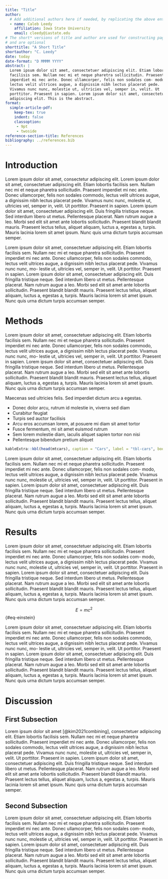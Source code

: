 ```yaml
---
title: "Title"
author:
  # Add additional authors here if needed, by replicating the above entries.
  - name: Caleb Leedy
    affiliation: Iowa State University
    email: cleedy@iastate.edu
# The short* versions of title and author are used for constructing page headers
# and are optional
shorttitle: "A Short Title"
shortauthor: "C. Leedy"
date: today
date-format: "D MMMM YYYY"
abstract: |
  Lorem ipsum dolor sit amet, consectetuer adipiscing elit. Etiam lobortis 
  facilisis sem. Nullam nec mi et neque pharetra sollicitudin. Praesent 
  imperdiet mi nec ante. Donec ullamcorper, felis non sodales com- modo, 
  lectus velit ultrices augue, a dignissim nibh lectus placerat pede. 
  Vivamus nunc nunc, molestie ut, ultricies vel, semper in, velit. Ut 
  porttitor. Praesent in sapien. Lorem ipsum dolor sit amet, consectetuer 
  adipiscing elit. This is the abstract.
format:
  simple-article-pdf:
    keep-tex: true
    indent: false
    classoption: 
     - 9pt
     - twoside
reference-section-title: References
bibliography: ../references.bib
---
```


# Introduction {#sec-intro}

Lorem ipsum dolor sit amet, consectetur adipiscing elit. Lorem ipsum dolor sit
amet, consectetuer adipiscing elit. Etiam lobortis facilisis sem. Nullam nec mi
et neque pharetra sollicitudin. Praesent imperdiet mi nec ante. Donec
ullamcorper, felis non sodales commodo, lectus velit ultrices augue, a
dignissim nibh lectus placerat pede. Vivamus nunc nunc, molestie ut, ultricies
vel, semper in, velit. Ut porttitor. Praesent in sapien. Lorem ipsum dolor sit
amet, consectetuer adipiscing elit. Duis fringilla tristique neque. Sed
interdum libero ut metus. Pellentesque placerat. Nam rutrum augue a leo. Morbi
sed elit sit amet ante lobortis sollicitudin. Praesent blandit blandit mauris.
Praesent lectus tellus, aliquet aliquam, luctus a, egestas a, turpis. Mauris
lacinia lorem sit amet ipsum. Nunc quis urna dictum turpis accumsan semper.

Lorem ipsum dolor sit amet, consectetuer adipiscing elit. Etiam lobortis
facilisis sem. Nullam nec mi et neque pharetra sollicitudin. Praesent imperdiet
mi nec ante. Donec ullamcorper, felis non sodales commodo, lectus velit
ultrices augue, a dignissim nibh lectus placerat pede. Vivamus nunc nunc, mo-
lestie ut, ultricies vel, semper in, velit. Ut porttitor. Praesent in sapien.
Lorem ipsum dolor sit amet, consectetuer adipiscing elit. Duis fringilla
tristique neque. Sed interdum libero ut metus. Pellentesque placerat. Nam
rutrum augue a leo. Morbi sed elit sit amet ante lobortis sollicitudin.
Praesent blandit blandit mauris. Praesent lectus tellus, aliquet aliquam,
luctus a, egestas a, turpis. Mauris lacinia lorem sit amet ipsum. Nunc quis
urna dictum turpis accumsan semper.

# Methods {#sec-methods}

Lorem ipsum dolor sit amet, consectetuer adipiscing elit. Etiam lobortis
facilisis sem. Nullam nec mi et neque pharetra sollicitudin. Praesent imperdiet
mi nec ante. Donec ullamcorper, felis non sodales commodo, lectus velit
ultrices augue, a dignissim nibh lectus placerat pede. Vivamus nunc nunc, mo-
lestie ut, ultricies vel, semper in, velit. Ut porttitor. Praesent in sapien.
Lorem ipsum dolor sit amet, consectetuer adipiscing elit. Duis fringilla
tristique neque. Sed interdum libero ut metus. Pellentesque placerat. Nam
rutrum augue a leo. Morbi sed elit sit amet ante lobortis sollicitudin.
Praesent blandit blandit mauris. Praesent lectus tellus, aliquet aliquam,
luctus a, egestas a, turpis. Mauris lacinia lorem sit amet ipsum. Nunc quis
urna dictum turpis accumsan semper.

Maecenas sed ultricies felis. Sed imperdiet dictum arcu a egestas.

-   Donec dolor arcu, rutrum id molestie in, viverra sed diam
-   Curabitur feugiat
-   Turpis sed auctor facilisis
-   Arcu eros accumsan lorem, at posuere mi diam sit amet tortor
-   Fusce fermentum, mi sit amet euismod rutrum
-   Sem lorem molestie diam, iaculis aliquet sapien tortor non nisi
-   Pellentesque bibendum pretium aliquet

```r
kableExtra::kbl(head(mtcars), caption = "Cars", label = "tbl-cars", booktabs = TRUE, table.env = 'table*')
```


Lorem ipsum dolor sit amet, consectetuer adipiscing elit. Etiam lobortis
facilisis sem. Nullam nec mi et neque pharetra sollicitudin. Praesent imperdiet
mi nec ante. Donec ullamcorper, felis non sodales com- modo, lectus velit
ultrices augue, a dignissim nibh lectus placerat pede. Vivamus nunc nunc,
molestie ut, ultricies vel, semper in, velit. Ut porttitor. Praesent in sapien.
Lorem ipsum dolor sit amet, consectetuer adipiscing elit. Duis fringilla
tristique neque. Sed interdum libero ut metus. Pellentesque placerat. Nam
rutrum augue a leo. Morbi sed elit sit amet ante lobortis sollicitudin.
Praesent blandit blandit mauris. Praesent lectus tellus, aliquet aliquam,
luctus a, egestas a, turpis. Mauris lacinia lorem sit amet ipsum. Nunc quis
urna dictum turpis accumsan semper.

# Results {#sec-results}

Lorem ipsum dolor sit amet, consectetuer adipiscing elit. Etiam lobortis
facilisis sem. Nullam nec mi et neque pharetra sollicitudin. Praesent imperdiet
mi nec ante. Donec ullamcorper, felis non sodales com- modo, lectus velit
ultrices augue, a dignissim nibh lectus placerat pede. Vivamus nunc nunc,
molestie ut, ultricies vel, semper in, velit. Ut porttitor. Praesent in sapien.
Lorem ipsum dolor sit amet, consectetuer adipiscing elit. Duis fringilla
tristique neque. Sed interdum libero ut metus. Pellentesque placerat. Nam
rutrum augue a leo. Morbi sed elit sit amet ante lobortis sollicitudin.
Praesent blandit blandit mauris. Praesent lectus tellus, aliquet aliquam,
luctus a, egestas a, turpis. Mauris lacinia lorem sit amet ipsum. Nunc quis
urna dictum turpis accumsan semper.

$$E = m c^2$$ {#eq-einstein} 

Lorem ipsum dolor sit amet, consectetuer adipiscing elit. Etiam lobortis
facilisis sem. Nullam nec mi et neque pharetra sollicitudin. Praesent imperdiet
mi nec ante. Donec ullamcorper, felis non sodales commodo, lectus velit
ultrices augue, a dignissim nibh lectus placerat pede. Vivamus nunc nunc, mo-
lestie ut, ultricies vel, semper in, velit. Ut porttitor. Praesent in sapien.
Lorem ipsum dolor sit amet, consectetuer adipiscing elit. Duis fringilla
tristique neque. Sed interdum libero ut metus. Pellentesque placerat. Nam
rutrum augue a leo. Morbi sed elit sit amet ante lobortis sollicitudin.
Praesent blandit blandit mauris. Praesent lectus tellus, aliquet aliquam,
luctus a, egestas a, turpis. Mauris lacinia lorem sit amet ipsum. Nunc quis
urna dictum turpis accumsan semper.

# Discussion {#sec-discussion}

## First Subsection

Lorem ipsum dolor sit amet [@kim2021combining], consectetuer adipiscing elit.
Etiam lobortis facilisis sem. Nullam nec mi et neque pharetra sollicitudin.
Praesent imperdiet mi nec ante. Donec ullamcorper, felis non sodales commodo,
lectus velit ultrices augue, a dignissim nibh lectus placerat pede. Vivamus
nunc nunc, molestie ut, ultricies vel, semper in, velit. Ut porttitor. Praesent
in sapien. Lorem ipsum dolor sit amet, consectetuer adipiscing elit. Duis
fringilla tristique neque. Sed interdum libero ut metus. Pellentesque placerat.
Nam rutrum augue a leo. Morbi sed elit sit amet ante lobortis sollicitudin.
Praesent blandit blandit mauris. Praesent lectus tellus, aliquet aliquam,
luctus a, egestas a, turpis. Mauris lacinia lorem sit amet ipsum. Nunc quis
urna dictum turpis accumsan semper.

## Second Subsection

Lorem ipsum dolor sit amet, consectetuer adipiscing elit. Etiam lobortis
facilisis sem. Nullam nec mi et neque pharetra sollicitudin. Praesent imperdiet
mi nec ante. Donec ullamcorper, felis non sodales com- modo, lectus velit
ultrices augue, a dignissim nibh lectus placerat pede. Vivamus nunc nunc,
molestie ut, ultricies vel, semper in, velit. Ut porttitor. Praesent in sapien.
Lorem ipsum dolor sit amet, consectetuer adipiscing elit. Duis fringilla
tristique neque. Sed interdum libero ut metus. Pellentesque placerat. Nam
rutrum augue a leo. Morbi sed elit sit amet ante lobortis sollicitudin.
Praesent blandit blandit mauris. Praesent lectus tellus, aliquet aliquam,
luctus a, egestas a, turpis. Mauris lacinia lorem sit amet ipsum. Nunc quis
urna dictum turpis accumsan semper.
